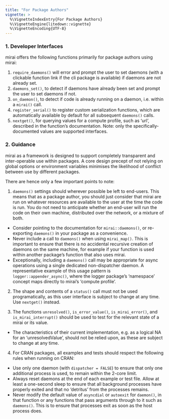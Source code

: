 ```yaml
---
title: "For Package Authors"
vignette: >
  %\VignetteIndexEntry{For Package Authors}
  %\VignetteEngine{litedown::vignette}
  %\VignetteEncoding{UTF-8}
---
```




### 1. Developer Interfaces

mirai offers the following functions primarily for package authors using mirai:

1. `require_daemons()` will error and prompt the user to set daemons (with a clickable function link if the cli package is available) if daemons are not already set.
1. `daemons_set()`, to detect if daemons have already been set and prompt the user to set daemons if not.
1. `on_daemon()`, to detect if code is already running on a daemon, i.e. within a `mirai()` call.
1. `register_serial()` to register custom serialization functions, which are automatically available by default for all subsequent `daemons()` calls.
1. `nextget()`, for querying values for a compute profile, such as 'url', described in the function's documentation. Note: only the specifically-documented values are supported interfaces.

### 2. Guidance

mirai as a framework is designed to support completely transparent and inter-operable use within packages.
A core design precept of not relying on global options or environment variables minimises the likelihood of conflict between use by different packages.

There are hence only a few important points to note:

1. `daemons()` settings should wherever possible be left to end-users.
This means that as a package author, you should just consider that mirai are run on whatever resources are available to the user at the time the code is run.
You do not need to anticipate whether an end-user will run the code on their own machine, distributed over the network, or a mixture of both.

- Consider pointing to the documentation for `mirai::daemons()`, or re-exporting `daemons()` in your package as a convenience.
- Never include a call to `daemons()` when using `mirai_map()`.
  This is important to ensure that there is no accidental recursive creation of daemons on the same machine, for example if your function is used within another package's function that also uses mirai.
- Exceptionally, including a `daemons()` call may be appropriate for async operations using a single dedicated non-dispatcher daemon.
  A representative example of this usage pattern is `logger::appender_async()`, where the logger package's 'namespace' concept maps directly to mirai's 'compute profile'.

2. The shape and contents of a `status()` call must not be used programatically, as this user interface is subject to change at any time. Use `nextget()` instead.

3. The functions `unresolved()`, `is_error_value()`, `is_mirai_error()`, and `is_mirai_interrupt()` should be used to test for the relevant state of a mirai or its value.
- The characteristics of their current implementation, e.g. as a logical NA for an 'unresolvedValue', should not be relied upon, as these are subject to change at any time.

4. For CRAN packages, all examples and tests should respect the following rules when running on CRAN:
- Use only one daemon (with `dispatcher = FALSE`) to ensure that only one additional process is used, to remain within the 2-core limit.
- Always reset daemons at the end of each example or test file. Allow at least a one-second sleep to ensure that all background processes have properly exited and that no 'detritus' from the processes remains.
- Never modify the default value of `asyncdial` or `autoexit` for `daemon()`, in that function or any functions that pass arguments through to it such as `daemons()`. This is to ensure that processes exit as soon as the host process does.
